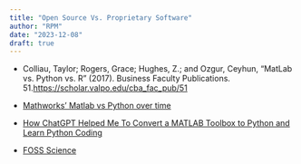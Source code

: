 ```yaml
---
title: "Open Source Vs. Proprietary Software"
author: "RPM"
date: "2023-12-08"
draft: true
---
```



- Colliau, Taylor; Rogers, Grace; Hughes, Z.; and Ozgur, Ceyhun, "MatLab vs. Python vs. R" (2017). Business Faculty Publications. 51.[https://scholar.valpo.edu/cba_fac_pub/51](https://scholar.valpo.edu/cba_fac_pub/51)


- [Mathworks’ Matlab vs Python over time](https://discourse.julialang.org/t/mathworks-matlab-vs-python-over-time/83612)


- [How ChatGPT Helped Me To Convert a MATLAB Toolbox to Python and Learn Python Coding](https://waterprogramming.wordpress.com/2023/09/18/how-chatgpt-helped-me-to-convert-a-matlab-toolbox-to-python-and-learn-python-coding/)

- [FOSS Science](https://wiki.ni4os.eu/index.php/Software_and_free_and_open_source_software_in_open_science)




